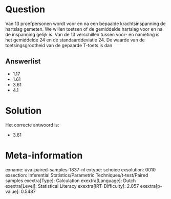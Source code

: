Question
========

Van 13 proefpersonen wordt voor en na een bepaalde krachtsinspanning de
hartslag gemeten. We willen toetsen of de gemiddelde hartslag voor en na
de inspanning gelijk is. Van de 13 verschillen tussen voor- en nameting
is het gemiddelde 24 en de standaarddeviatie 24. De waarde van de
toetsingsgrootheid van de gepaarde T-toets is dan

Answerlist
----------

* 1.17
* 1.61
* 3.61
* 4.1

Solution
========

Het correcte antwoord is: 

* 3.61

Meta-information
================
exname: uva-paired-samples-1837-nl
extype: schoice
exsolution: 0010
exsection: Inferential Statistics/Parametric Techniques/t-test/Paired samples
exextra[Type]: Calculation
exextra[Language]: Dutch
exextra[Level]: Statistical Literacy
exextra[IRT-Difficulty]: 2.057
exextra[p-value]: 0.5487
